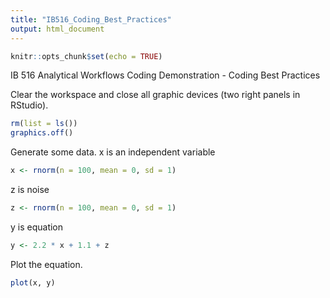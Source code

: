 ```yaml
---
title: "IB516_Coding_Best_Practices"
output: html_document
---
```


```r
knitr::opts_chunk$set(echo = TRUE)
```

IB 516 Analytical Workflows
Coding Demonstration - Coding Best Practices

Clear the workspace and close all graphic devices (two right panels in RStudio).

```r
rm(list = ls())
graphics.off()
```

Generate some data.
x is an independent variable

```r
x <- rnorm(n = 100, mean = 0, sd = 1)
```

z is noise

```r
z <- rnorm(n = 100, mean = 0, sd = 1)
```

y is equation

```r
y <- 2.2 * x + 1.1 + z
```

Plot the equation.

```r
plot(x, y)
```

